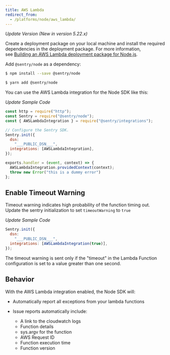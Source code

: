```yaml
---
title: AWS Lambda
redirect_from:
  - /platforms/node/aws_lambda/
---
```


*Update Version*
_(New in version 5.22.x)_

Create a deployment package on your local machine and install the required dependencies in the deployment package. For more information, see [Building an AWS Lambda deployment package for Node.js](https://aws.amazon.com/premiumsupport/knowledge-center/lambda-deployment-package-nodejs/).

Add `@sentry/node` as a dependency:

```bash {tabTitle:npm}
$ npm install --save @sentry/node
```

```bash {tabTitle:Yarn}
$ yarn add @sentry/node
```

You can use the AWS Lambda integration for the Node SDK like this:

*Update Sample Code*
```javascript
const http = require("http");
const Sentry = require("@sentry/node");
const { AWSLambdaIntegration } = require("@sentry/integrations");

// Configure the Sentry SDK.
Sentry.init({
  dsn:
    "___PUBLIC_DSN___",
  integrations: [AWSLambdaIntegration],
});

exports.handler = (event, context) => {
  AWSLambdaIntegration.providedContext(context);
  throw new Error("this is a dummy error")
};
```

<!-- TODO-ADD-VERIFICATION-EXAMPLE -->

## Enable Timeout Warning

Timeout warning indicates high probability of the function timing out. Update the sentry initialization to set `timeoutWarning` to `true`

*Update Sample Code*
```javascript
Sentry.init({
  dsn:
    "___PUBLIC_DSN___",
  integrations: [AWSLambdaIntegration(true)],
});
```

The timeout warning is sent only if the "timeout" in the Lambda Function configuration is set to a value greater than one second.


## Behavior

With the AWS Lambda integration enabled, the Node SDK will:

- Automatically report all exceptions from your lambda functions
- Issue reports automatically include:

  - A link to the cloudwatch logs
  - Function details
  - sys.argv for the function
  - AWS Request ID
  - Function execution time
  - Function version
